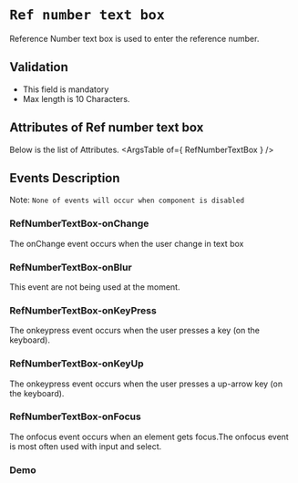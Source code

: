 <!-- Custom-MDX-Documentation.mdx -->

# `Ref number text box`

Reference Number text box is used to enter the reference number.

## Validation 
- This field is mandatory
- Max length is 10 Characters.

## Attributes of Ref number text box
Below is the list of Attributes.
<ArgsTable of={ RefNumberTextBox } /> 

## Events Description

Note: `None of events will occur when component is disabled`

### RefNumberTextBox-onChange

The onChange event occurs when the user change in text box

### RefNumberTextBox-onBlur

This event are not being used at the moment.

### RefNumberTextBox-onKeyPress

The onkeypress event occurs when the user presses a key (on the keyboard).

### RefNumberTextBox-onKeyUp

The onkeypress event occurs when the user presses a up-arrow key (on the keyboard).

### RefNumberTextBox-onFocus

The onfocus event occurs when an element gets focus.The onfocus event is most often used with input and select.
### Demo

<Canvas>
<Story id="refnumbertextbox--primary" />
</Canvas>

 